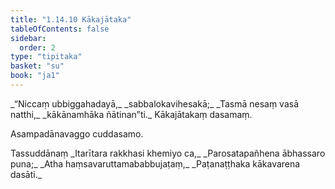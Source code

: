 ```yaml
---
title: "1.14.10 Kākajātaka"
tableOfContents: false
sidebar:
  order: 2
type: "tipitaka"
basket: "su"
book: "ja1"
---
```



<DynamicBreadcrumb />

<Division number="140" book="ja1">

<Paragraph number="309" type="verses" book="ja1">
_“Niccaṃ ubbiggahadayā,_  
_sabbalokavihesakā;_  
_Tasmā nesaṃ vasā natthi,_  
_kākānamhāka ñātinan”ti._  


</Paragraph>
</Division>

<Paragraph number="310" type="center" book="ja1">
Kākajātakaṃ dasamaṃ.

  
Asampadānavaggo cuddasamo.



</Paragraph>

<Paragraph number="311" type="center" book="ja1">
Tassuddānaṃ


</Paragraph>

<Paragraph number="312" type="verses" book="ja1">
_Itarītara rakkhasi khemiyo ca,_  
_Parosatapañhena ābhassaro puna;_  
_Atha haṃsavaruttamababbujaṭaṃ,_  
_Paṭanaṭṭhaka kākavarena dasāti._
</Paragraph>